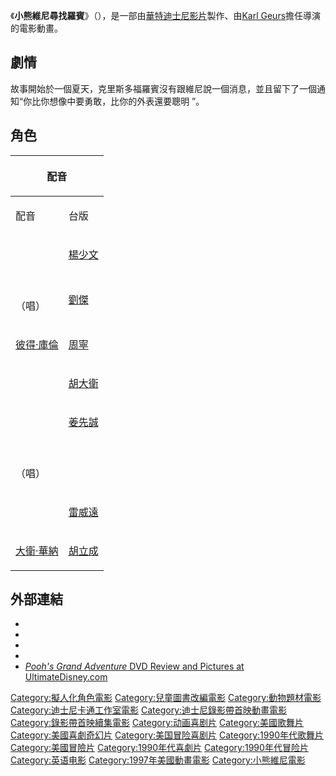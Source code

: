 {{unreferenced|time=2017-02-20T05:31:07+00:00}}
{{expand|time=2017-02-14T09:52:20+00:00}}
{{Infobox film
| name        = 小熊維尼尋找羅賓
| original_name = {{lang|en|''Pooh's Grand Adventure:<br />The Search for Christopher Robin''}}
| image       = 
| caption     = DVD封面
| director    = Karl Geurs
| producer    = [[Karl_Geurs|Karl Geurs]]<br>[[Gina_Shay|Gina Shay]]
| writer      = [[Carter_Crocker|Carter Crocker]]<br>Karl Geurs
| based on    = {{based on|Characters created|[[A._A._Milne|A. A. Milne]]}}
| starring    = [[Jim_Cummings|Jim Cummings]]<br>[[John_Fiedler|John Fiedler]]<br>[[Ken_Sansom|Ken Sansom]]<br>[[Paul_Winchell|Paul Winchell]]<br>[[Peter_Cullen|Peter Cullen]]<br>[[Brady_Bluhm|Brady Bluhm]]<br>[[Andre_Stojka|Andre Stojka]]
| narrator    = [[David_Warner_(actor)|David Warner]]
| music       = [[Carl_Johnson_(composer)|Carl Johnson]]
| studio      = [[DisneyToon_Studios|DisneyToon Studios]]<br>[[華特迪士尼影片|華特迪士尼影片]]
| distributor = [[Walt_Disney_Studios_Home_Entertainment|Walt Disney Home Video]]
| released    = {{film date|1997|8|5}}
| runtime     = 75分鐘
| country     = [[美國|美國]]
| language    = [[英語|英語]]
}}
《'''小熊維尼尋找羅賓'''》（{{lang-en|''Pooh's Grand Adventure: The Search for Christopher Robin''}}），是一部由[[華特迪士尼影片|華特迪士尼影片]]製作、由[[Karl_Geurs|Karl Geurs]]擔任導演的電影動畫。

== 劇情 ==
故事開始於一個夏天，克里斯多福羅賓沒有跟維尼說一個消息，並且留下了一個通知“你比你想像中要勇敢，比你的外表還要聰明 ”。

==角色==
{| class="wikitable"
!colspan=2|配音
!rowspan=2|角色
|-
!配音
!台版
|-
|{{link-en|吉姆·康明斯|Jim Cummings}}
|[[楊少文|楊少文]]
|[[小熊維尼|小熊維尼]]（Winnie the Pooh）
|-
|{{link-en|約翰·費德勒|John_Fiedler}}<br />{{link-en|史蒂夫·斯坎特茲博奇|Steve Schatzberg}}（唱）
|[[劉傑_(臺灣)|劉傑]]
|小豬（Piglet）
|-
|[[彼得·庫倫|彼得·庫倫]]
|[[周寧_(台灣)|周寧]]
|屹耳（Eeyore）
|-
|{{link-en|保羅·文切爾|Paul Winchell}}
|[[胡大衛|胡大衛]]
|[[跳跳虎|跳跳虎]]（Tigger）
|-
|{{link-en|肯尼·山桑姆|Ken Sansom}}
|[[姜先誠|姜先誠]]
|{{link-en|瑞比|Rabbit_(Winnie-the-Pooh)}}（Rabbit）
|-
|{{link-en|布萊德利·布朗|Brady Bluhm}}<br />{{link-en|法蘭奇·J·卡拉索|Frankie_J._Galasso}}（唱）
|
|{{link-en|克里斯多福羅賓|Christopher_Robin}}（Christopher Robin）
|-
|{{link-en|安德瑞·石托卡|Andre_Stojka}}
|[[雷威遠|雷威遠]]
|貓頭鷹（Owl）
|-
|[[大衛·華納|大衛·華納]]
|[[胡立成|胡立成]]
|旁白（The Narrator）
|}

==外部連結==
{{wikiquote-inline}}
*{{Official website|http://winniethepooh.disney.com/pooh-s-grand-adventure-the-search-for-christopher-robin}}
* {{IMDb title|0119918}}
* {{douban|1300694}}
* {{bcdb title|7276}}
* [http://www.ultimatedisney.com/poohsgrandadventure.html ''Pooh's Grand Adventure'' DVD Review and Pictures at UltimateDisney.com] {{Wayback|url=http://www.ultimatedisney.com/poohsgrandadventure.html |date=20110517013717 }}

{{迪士尼錄影帶首映動畫電影}}

{{DEFAULTSORT:Pooh's Grand Adventure: The Search for Christopher Robin}}
[[Category:擬人化角色電影|Category:擬人化角色電影]]
[[Category:兒童圖書改編電影|Category:兒童圖書改編電影]]
[[Category:動物題材電影|Category:動物題材電影]]
[[Category:迪士尼卡通工作室電影|Category:迪士尼卡通工作室電影]]
[[Category:迪士尼錄影帶首映動畫電影|Category:迪士尼錄影帶首映動畫電影]]
[[Category:錄影帶首映續集電影|Category:錄影帶首映續集電影]]
[[Category:动画喜剧片|Category:动画喜剧片]]
[[Category:美國歌舞片|Category:美國歌舞片]]
[[Category:美國喜劇奇幻片|Category:美國喜劇奇幻片]]
[[Category:美国冒险喜剧片|Category:美国冒险喜剧片]]
[[Category:1990年代歌舞片|Category:1990年代歌舞片]]
[[Category:美國冒險片|Category:美國冒險片]]
[[Category:1990年代喜劇片|Category:1990年代喜劇片]]
[[Category:1990年代冒险片|Category:1990年代冒险片]]
[[Category:英语电影|Category:英语电影]] 
[[Category:1997年美國動畫電影|Category:1997年美國動畫電影]]
[[Category:小熊維尼電影|Category:小熊維尼電影]]